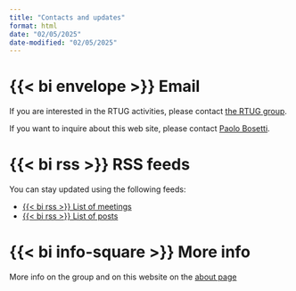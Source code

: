 ```yaml
---
title: "Contacts and updates"
format: html
date: "02/05/2025"
date-modified: "02/05/2025"
---
```


# {{< bi envelope >}} Email

If you are interested in the RTUG activities, please contact [the RTUG group](mailto:rtug.group@unitn.it).

If you want to inquire about this web site, please contact [Paolo Bosetti](mailto:paolo.bosetti@unitn.it).


# {{< bi rss >}} RSS feeds

You can stay updated using the following feeds:

:::{.links-list}
* [{{< bi rss >}} List of meetings](meetings.xml)
* [{{< bi rss >}} List of posts](index.xml)
:::

# {{< bi info-square >}} More info

More info on the group and on this website on the [about page](/about.qmd)